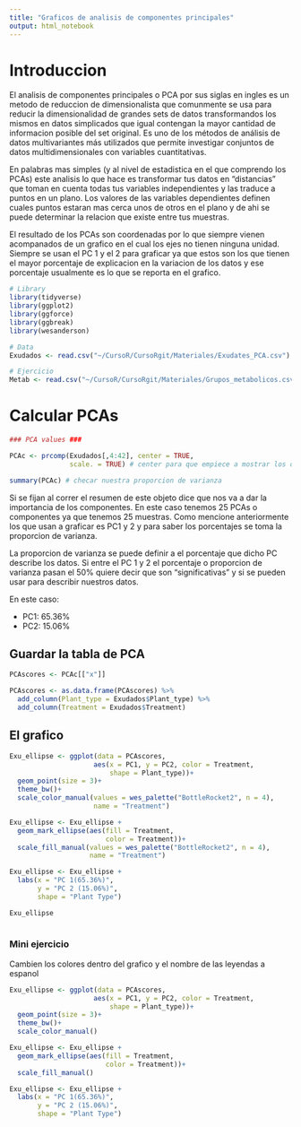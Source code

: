 ```yaml
---
title: "Graficos de analisis de componentes principales"
output: html_notebook
---
```


# Introduccion

El analisis de componentes principales o PCA por sus siglas en ingles es un metodo de reduccion de dimensionalista que comunmente se usa para reducir la dimensionalidad de grandes sets de datos transformandos los mismos en datos simplicados que igual contengan la mayor cantidad de informacion posible del set original. Es uno de los métodos de análisis de datos multivariantes más utilizados que permite investigar conjuntos de datos multidimensionales con variables cuantitativas.

En palabras mas simples (y al nivel de estadistica en el que comprendo los PCAs) este analisis lo que hace es transformar tus datos en "distancias" que toman en cuenta todas tus variables independientes y las traduce a puntos en un plano. Los valores de las variables dependientes definen cuales puntos estaran mas cerca unos de otros en el plano y de ahi se puede determinar la relacion que existe entre tus muestras. 

El resultado de los PCAs son coordenadas por lo que siempre vienen acompanados de un grafico en el cual los ejes no tienen ninguna unidad. Siempre se usan el PC 1 y el 2 para graficar ya que estos son los que tienen el mayor porcentaje de explicacion en la variacion de los datos y ese porcentaje usualmente es lo que se reporta en el grafico.


```r
# Library
library(tidyverse)
library(ggplot2)
library(ggforce)
library(ggbreak)
library(wesanderson)

# Data
Exudados <- read.csv("~/CursoR/CursoRgit/Materiales/Exudates_PCA.csv")

# Ejercicio
Metab <- read.csv("~/CursoR/CursoRgit/Materiales/Grupos_metabolicos.csv")
```

# Calcular PCAs

```r
### PCA values ###

PCAc <- prcomp(Exudados[,4:42], center = TRUE,
               scale. = TRUE) # center para que empiece a mostrar los datos del centro para afuera

summary(PCAc) # checar nuestra proporcion de varianza
```

Si se fijan al correr el resumen de este objeto dice que nos va a dar la importancia de los componentes. En este caso tenemos 25 PCAs o componentes ya que tenemos 25 muestras. Como mencione anteriormente los que usan a graficar es PC1 y 2 y para saber los porcentajes se toma la proporcion de varianza.

La proporcion de varianza se puede definir a el porcentaje que dicho PC describe los datos. Si entre el PC 1 y 2 el porcentaje o proporcion de varianza pasan el 50% quiere decir que son "significativas" y si se pueden usar para describir nuestros datos.

En este caso:

* PC1: 65.36%
* PC2: 15.06%

## Guardar la tabla de PCA

```r
PCAscores <- PCAc[["x"]]

PCAscores <- as.data.frame(PCAscores) %>%
  add_column(Plant_type = Exudados$Plant_type) %>%
  add_column(Treatment = Exudados$Treatment)
```

## El grafico

```r
Exu_ellipse <- ggplot(data = PCAscores,
                     aes(x = PC1, y = PC2, color = Treatment,
                         shape = Plant_type))+
  geom_point(size = 3)+
  theme_bw()+
  scale_color_manual(values = wes_palette("BottleRocket2", n = 4),
                     name = "Treatment")

Exu_ellipse <- Exu_ellipse +
  geom_mark_ellipse(aes(fill = Treatment,
                        color = Treatment))+
  scale_fill_manual(values = wes_palette("BottleRocket2", n = 4),
                    name = "Treatment")

Exu_ellipse <- Exu_ellipse +
  labs(x = "PC 1(65.36%)",
       y = "PC 2 (15.06%)",
       shape = "Plant Type")

Exu_ellipse 
 
```

### Mini ejercicio

Cambien los colores dentro del grafico y el nombre de las leyendas a espanol

```r
Exu_ellipse <- ggplot(data = PCAscores,
                     aes(x = PC1, y = PC2, color = Treatment,
                         shape = Plant_type))+
  geom_point(size = 3)+
  theme_bw()+
  scale_color_manual()

Exu_ellipse <- Exu_ellipse +
  geom_mark_ellipse(aes(fill = Treatment,
                        color = Treatment))+
  scale_fill_manual()

Exu_ellipse <- Exu_ellipse +
  labs(x = "PC 1(65.36%)",
       y = "PC 2 (15.06%)",
       shape = "Plant Type")
```


